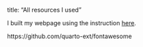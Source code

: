 title: "All resources I used"

I built my webpage using the instruction [here](https://ucsb-meds.github.io/creating-quarto-websites/#resources "Creating Quarto Website").

https://github.com/quarto-ext/fontawesome
